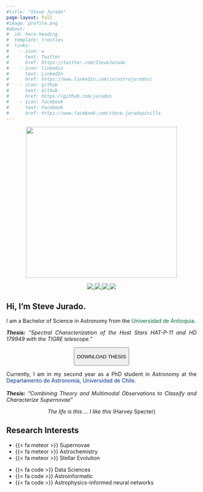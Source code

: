 ```yaml
---
#title: "Steve Jurado"
page-layout: full
#image: profile.png
#about:
#  id: hero-heading
#  template: trestles
#  links:
#    - icon: x
#      text: Twitter
#      href: https://twitter.com/SteveJurado
#    - icon: linkedin
#      text: LinkedIn
#      href: https://www.linkedin.com/in/astrojurados/
#    - icon: github
#      text: Github
#      href: https://github.com/jurados
#    - icon: facebook
#      text: Facebook
#      href: https://www.facebook.com/steve.juradopinilla
---
```


```{=html}
<!--
About this blog

\### This content appears above the formatted about page content.
-->
```

:::::: grid
::: {.g-col-12 .g-col-md-6 style="item-align:center;"}
<center>

![](assets/images/profile.png){width="400px" height="400px" fig-align="center"}

<a href='https://www.facebook.com/steve.juradopinilla' target='_blank'><img src="https://img.shields.io/badge/-facebook-blue?style=for-the-badge&amp;logo=Facebook&amp;logoColor=white&amp;color=black"/> </a> <a href='https://twitter.com/SteveJurado' target='_blank'> <img src="https://img.shields.io/badge/-x-blue?style=for-the-badge&amp;logo=x&amp;logoColor=white&amp;color=black"/> </a> <a href='https://www.linkedin.com/in/astrojurados/' target='_blank'> <img src="https://img.shields.io/badge/-linkedin-blue?style=for-the-badge&amp;logo=linkedin&amp;logoColor=white&amp;color=black"/> </a> <a href='https://github.com/jurados' target='_blank'> <img src="https://img.shields.io/badge/-github-blue?style=for-the-badge&amp;logo=github&amp;logoColor=white&amp;color=black"/> </a>

</center>
:::

:::: {.g-col-12 .g-col-md-6 style="text-align:justify;"}
# Hi, I'm Steve Jurado.

I am a Bachelor of Science in Astronomy from the <a href="https://www.udea.edu.co" style="color:#026937; text-decoration: none;" target="_blank">Universidad de Antioquia</a>.

***Thesis:*** *"Spectral Characterization of the Host Stars HAT-P-11 and HD 179949 with the TIGRE telescope."*

::: {style="text-align: center;"}
<button class="my_button" onclick="location.href=&#39;assets/docs/thesis.pdf&#39;">

DOWNLOAD THESIS

</button>
:::

Currently, I am in my second year as a PhD student in Astronomy at the <a href="https://das.uchile.cl/" style="color:#003087; text-decoration: none;" target="_blank">Departamento de Astronomía, Universidad de Chile</a>.\
\
***Thesis:*** *"Combining Theory and Multimodal Observations to Classify and Characterize Supernovae"*

<center>*The life is this ... I like this* (Harvey Specter)</center>
::::
::::::

## Research Interests

::::: {.grid style="item-align:center;"}
::: g-col-6
-   {{< fa meteor >}} Supernovae
-   {{< fa meteor >}} Astrochemistry
-   {{< fa meteor >}} Stellar Evolution
:::

::: g-col-6
-   {{< fa code >}} Data Sciences
-   {{< fa code >}} Astroinformatic
-   {{< fa code >}} Astrophysics-informed neural networks
:::
:::::

```{=html}
<!--
## Research
-->
```

```{=html}
<!--
### This content appears below the formatted about page content.


::: grid
::: {.g-col-12 .g-col-md-5 .g-start-md-2}
# Data Visualization

-   Blog post 1
-   Blog post 2
-   Blog post 3
:::

::: {.g-col-12 .g-col-md-5}
# Stats/ML

-   This div...
-   ...required...
-   ...no offset (it's still in the first row)
:::
:::
-->
```